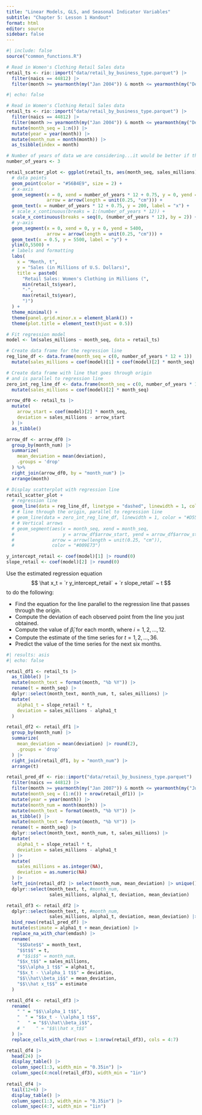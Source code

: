 ```yaml
---
title: "Linear Models, GLS, and Seasonal Indicator Variables"
subtitle: "Chapter 5: Lesson 1 Handout"
format: html
editor: source
sidebar: false
---
```


```r
#| include: false
source("common_functions.R")
```

```{=html}
<script type="text/javascript">
 function showhide(id) {
    var e = document.getElementById(id);
    e.style.display = (e.style.display == 'block') ? 'none' : 'block';
 }
 
 function openTab(evt, tabName) {
    var i, tabcontent, tablinks;
    tabcontent = document.getElementsByClassName("tabcontent");
    for (i = 0; i < tabcontent.length; i++) {
        tabcontent[i].style.display = "none";
    }
    tablinks = document.getElementsByClassName("tablinks");
    for (i = 0; i < tablinks.length; i++) {
        tablinks[i].className = tablinks[i].className.replace(" active", "");
    }
    document.getElementById(tabName).style.display = "block";
    evt.currentTarget.className += " active";
 }    
</script>
```




```r
# Read in Women's Clothing Retail Sales data
retail_ts <- rio::import("data/retail_by_business_type.parquet") |>
  filter(naics == 44812) |>
  filter(month >= yearmonth(my("Jan 2004")) & month <= yearmonth(my("Dec 2006"))) 
```


```r
#| echo: false

# Read in Women's Clothing Retail Sales data
retail_ts <- rio::import("data/retail_by_business_type.parquet") |>
  filter(naics == 44812) |>
  filter(month >= yearmonth(my("Jan 2004")) & month <= yearmonth(my("Dec 2006"))) |>
  mutate(month_seq = 1:n()) |>
  mutate(year = year(month)) |>
  mutate(month_num = month(month)) |>
  as_tsibble(index = month)

# Number of years of data we are considering...it would be better if this was computed from the data
number_of_years <- 3

retail_scatter_plot <- ggplot(retail_ts, aes(month_seq, sales_millions)) +
  # data points
  geom_point(color = "#56B4E9", size = 2) +
  # x-axis
  geom_segment(x = 0, xend = number_of_years * 12 + 0.75, y = 0, yend = 0,
               arrow = arrow(length = unit(0.25, "cm"))) +
  geom_text(x = number_of_years * 12 + 0.75, y = 200, label = "x") +
  # scale_x_continuous(breaks = 1:(number_of_years * 12)) +
  scale_x_continuous(breaks = seq(0, (number_of_years * 12), by = 2)) +
  # y-axis
  geom_segment(x = 0, xend = 0, y = 0, yend = 5400,
               arrow = arrow(length = unit(0.25, "cm"))) +
  geom_text(x = 0.5, y = 5500, label = "y") +
  ylim(0,5500) +
  # labels and formatting
  labs(
    x = "Month, t",
    y = "Sales (in Millions of U.S. Dollars)",
    title = paste0(
      "Retail Sales: Women's Clothing in Millions (",
      min(retail_ts$year),
      "-",
      max(retail_ts$year),
      ")")
  ) +
  theme_minimal() +
  theme(panel.grid.minor.x = element_blank()) +
  theme(plot.title = element_text(hjust = 0.5))

# Fit regression model
model <- lm(sales_millions ~ month_seq, data = retail_ts)

# Create data frame for the regression line
reg_line_df <- data.frame(month_seq = c(0, number_of_years * 12 + 1)) |>
  mutate(sales_millions = coef(model)[1] + coef(model)[2] * month_seq)

# Create data frame with line that goes through origin
# and is parallel to regression line
zero_int_reg_line_df <- data.frame(month_seq = c(0, number_of_years * 12 + 1)) |>
  mutate(sales_millions = coef(model)[2] * month_seq)

arrow_df0 <- retail_ts |>
  mutate(
    arrow_start = coef(model)[2] * month_seq,
    deviation = sales_millions - arrow_start
  ) |>
  as_tibble()

arrow_df <- arrow_df0 |>
  group_by(month_num) |>
  summarize(
    mean_deviation = mean(deviation),
    .groups = 'drop'
  ) %>%
  right_join(arrow_df0, by = "month_num") |>
  arrange(month)

# Display scatterplot with regression line
retail_scatter_plot +
  # regression line
  geom_line(data = reg_line_df, linetype = "dashed", linewidth = 1, color = "#F0E442") 
  # # line through the origin, parallel to regression line
  # geom_line(data = zero_int_reg_line_df, linewidth = 1, color = "#D55E00") +
  # # Vertical arrows
  # geom_segment(aes(x = month_seq, xend = month_seq,
  #                  y = arrow_df$arrow_start, yend = arrow_df$arrow_start + arrow_df$mean_deviation),
  #              arrow = arrow(length = unit(0.25, "cm")),
  #              color = "#009E73")

y_intercept_retail <- coef(model)[1] |> round(0)
slope_retail <- coef(model)[2] |> round(0)
```

Use the estimated regression equation 
$$
  \hat x_t = `r y_intercept_retail` + `r slope_retail` ~ t
$$
to do the following:

-   Find the equation for the line parallel to the regression line that passes through the origin.
-   Compute the deviation of each observed point from the line you just obtained.
-   Compute the value of $\hat \beta_i$ for each month, where $i = 1, 2, \ldots, 12$.
-   Compute the estimate of the time series for $t = 1, 2, \ldots, 36$.
-   Predict the value of the time series for the next six months.




::: {.callout-tip appearance="minimal"}

```r
#| results: asis
#| echo: false

retail_df1 <- retail_ts |>
  as_tibble() |>
  mutate(month_text = format(month, "%b %Y")) |>
  rename(t = month_seq) |>
  dplyr::select(month_text, month_num, t, sales_millions) |>
  mutate(
    alpha1_t = slope_retail * t,
    deviation = sales_millions - alpha1_t
  )

retail_df2 <- retail_df1 |>
  group_by(month_num) |>
  summarize(
    mean_deviation = mean(deviation) |> round(2),
    .groups = 'drop'
  ) |>
  right_join(retail_df1, by = "month_num") |>
  arrange(t)

retail_pred_df <- rio::import("data/retail_by_business_type.parquet") |>
  filter(naics == 44812) |>
  filter(month >= yearmonth(my("Jan 2007")) & month <= yearmonth(my("Jun 2007"))) |>
  mutate(month_seq = (1:n()) + nrow(retail_df1)) |>
  mutate(year = year(month)) |>
  mutate(month_num = month(month)) |>
  mutate(month_text = format(month, "%b %Y")) |>
  as_tibble() |>
  mutate(month_text = format(month, "%b %Y")) |>
  rename(t = month_seq) |>
  dplyr::select(month_text, month_num, t, sales_millions) |>
  mutate(
    alpha1_t = slope_retail * t,
    deviation = sales_millions - alpha1_t
  ) |> 
  mutate(
    sales_millions = as.integer(NA),
    deviation = as.numeric(NA)
  ) |>
  left_join(retail_df2 |> select(month_num, mean_deviation) |> unique(), by = join_by(month_num))  |>
  dplyr::select(month_text, t, #month_num, 
                sales_millions, alpha1_t, deviation, mean_deviation)

retail_df3 <- retail_df2 |>
  dplyr::select(month_text, t, #month_num, 
                sales_millions, alpha1_t, deviation, mean_deviation) |>
  bind_rows(retail_pred_df) |>
  mutate(estimate = alpha1_t + mean_deviation) |>
  replace_na_with_char(emdash) |>
  rename(
    "$$Date$$" = month_text,
    "$$t$$" = t,
    # "$$i$$" = month_num,
    "$$x_t$$" = sales_millions,
    "$$\\alpha_1 t$$" = alpha1_t,
    "$$x_t - \\alpha_1 t$$" = deviation,
    "$$\\hat\\beta_i$$" = mean_deviation,
    "$$\\hat x_t$$" = estimate
  )

retail_df4 <- retail_df3 |>
  rename(
    " " = "$$\\alpha_1 t$$",
    "  " = "$$x_t - \\alpha_1 t$$",
    "   " = "$$\\hat\\beta_i$$",
    # "    " = "$$\\hat x_t$$"
  ) |>
  replace_cells_with_char(rows = 1:nrow(retail_df3), cols = 4:7) 

retail_df4 |>
  head(24) |>
  display_table() |>
  column_spec(1:3, width_min = "0.35in") |>
  column_spec(4:ncol(retail_df3), width_min = "1in")
  
retail_df4 |>
  tail(12+6) |>
  display_table() |>
  column_spec(1:3, width_min = "0.35in") |>
  column_spec(4:7, width_min = "1in")
  

```
:::
